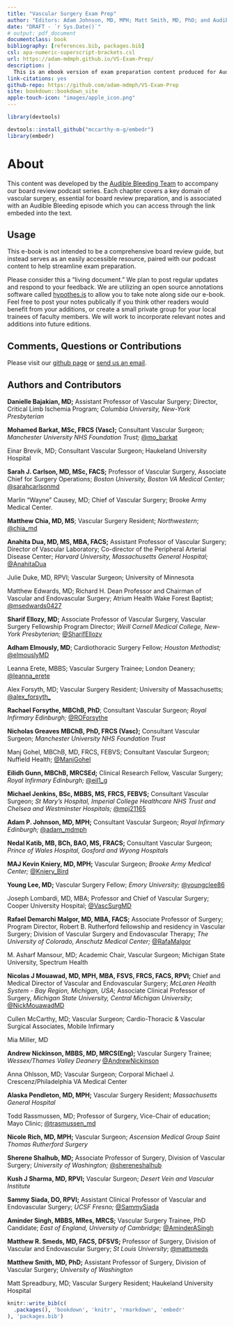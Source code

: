 ```yaml
---
title: "Vascular Surgery Exam Prep"
author: "Editors: Adam Johnson, MD, MPH; Matt Smith, MD, PhD; and Audible Bleeding"
date: "DRAFT - `r Sys.Date()`"
# output: pdf_document
documentclass: book
bibliography: [references.bib, packages.bib]
csl: apa-numeric-superscript-brackets.csl
url: https://adam-mdmph.github.io/VS-Exam-Prep/
description: |
  This is an ebook version of exam preparation content produced for Audible Bleeding: The Vascular Surgery Podcast, powered by the Society for Vascular Surgery
link-citations: yes
github-repo: https://github.com/adam-mdmph/VS-Exam-Prep
site: bookdown::bookdown_site
apple-touch-icon: "images/apple_icon.png"
---
```


```r
library(devtools)

devtools::install_github("mccarthy-m-g/embedr")
library(embedr)
```

# About

This content was developed by the [Audible Bleeding Team](https://www.audiblebleeding.com/about-1/) to accompany our board review podcast series. Each chapter covers a key domain of vascular surgery, essential for board review preparation, and is associated with an Audible Bleeding episode which you can access through the link embeded into the text.

## Usage

This e-book is not intended to be a comprehensive board review guide, but instead serves as an easily accessible resource, paired with our podcast content to help streamline exam preparation.

Please consider this a "living document." We plan to post regular updates and respond to your feedback. We are utilizing an open source annotations software called [hypothes.is](https://web.hypothes.is) to allow you to take note along side our e-book. Feel free to post your notes publically if you think other readers would benefit from your additions, or create a small private group for your local trainees of faculty members. We will work to incorporate relevant notes and additions into future editions.

## Comments, Questions or Contributions

Please visit our [github page](https://github.com/adam-mdmph/VS-Exam-Prep) or [send us an email](mailto:audiblebleeding@vascularsociety.org).

## Authors and Contributors

**Danielle Bajakian, MD;** Assistant Professor of Vascular Surgery; Director, Critical Limb Ischemia Program; *Columbia University, New-York Presbyterian*

**Mohamed Barkat, MSc, FRCS (Vasc);** Consultant Vascular Surgeon; *Manchester University NHS Foundation Trust;* [\@mo_barkat](https://twitter.com/mo_barkat)

Einar Brevik, MD; Consultant Vascular Surgeon; Haukeland University Hospital

**Sarah J. Carlson, MD, MSc, FACS;** Professor of Vascular Surgery, Associate Chief for Surgery Operations; *Boston University, Boston VA Medical Center;* [\@sarahcarlsonmd](https://twitter.com/sarahcarlsonmd?lang=en)

Marlin "Wayne" Causey, MD; Chief of Vascular Surgery; Brooke Army Medical Center.

**Matthew Chia, MD, MS**; Vascular Surgery Resident; *Northwestern*; [\@chia_md](https://twitter.com/chia_md?lang=en)

**Anahita Dua, MD, MS, MBA, FACS;** Assistant Professor of Vascular Surgery; Director of Vascular Laboratory; Co-director of the Peripheral Arterial Disease Center; *Harvard University, Massachusetts General Hospital;* [\@AnahitaDua](https://twitter.com/anahitadua)

Julie Duke, MD, RPVI; Vascular Surgeon; University of Minnesota

Matthew Edwards, MD; Richard H. Dean Professor and Chairman of Vascular and Endovascular Surgery; Atrium Health Wake Forest Baptist; [\@msedwards0427](https://mobile.twitter.com/msedwards0427)

**Sharif Ellozy, MD;** Associate Professor of Vascular Surgery, Vascular Surgery Fellowship Program Director; *Weill Cornell Medical College, New-York Presbyterian;* [\@SharifEllozy](https://twitter.com/sharifellozy)

**Adham Elmously, MD**; Cardiothoracic Surgery Fellow; *Houston Methodist;* [\@elmouslyMD](https://twitter.com/elmouslymd?lang=en)

Leanna Erete, MBBS; Vascular Surgery Trainee; London Deanery; [\@leanna_erete](https://twitter.com/leanna_erete?lang=en)

Alex Forsyth, MD; Vascular Surgery Resident; University of Massachusetts; [\@alex_forsyth\_](https://twitter.com/alex_forsyth_)

**Rachael Forsythe, MBChB, PhD**; Consultant Vascular Surgeon; *Royal Infirmary Edinburgh;* [\@ROForsythe](https://twitter.com/roforsythe?lang=en)

**Nicholas Greaves MBChB, PhD, FRCS (Vasc);** Consultant Vascular Surgeon; *Manchester University NHS Foundation Trust*

Manj Gohel, MBChB, MD, FRCS, FEBVS; Consultant Vascular Surgeon; Nuffield Health; [\@ManjGohel](https://twitter.com/manjgohel)

**Eilidh Gunn, MBChB, MRCSEd;** Clinical Research Fellow, Vascular Surgery; *Royal Infirmary Edinburgh;* [\@eil1_g](https://twitter.com/eil1_g)

**Michael Jenkins, BSc, MBBS, MS, FRCS, FEBVS;** Consultant Vascular Surgeon; *St Mary's Hospital, Imperial College Healthcare NHS Trust and Chelsea and Westminster Hospitals;* [\@mpj21165](https://mobile.twitter.com/mpj21165)

**Adam P. Johnson, MD, MPH;** Consultant Vascular Surgeon; *Royal Infirmary Edinburgh;* [\@adam_mdmph](https://twitter.com/adam_mdmph?lang=en)

**Nedal Katib, MB, BCh, BAO, MS, FRACS;** Consultant Vascular Surgeon; *Prince of Wales Hospital, Gosford and Wyong Hospitals*

**MAJ Kevin Kniery, MD, MPH;** Vascular Surgeon; *Brooke Army Medical Center;* [\@Kniery_Bird](https://twitter.com/kniery_bird)

**Young Lee, MD;** Vascular Surgery Fellow; *Emory University;* [\@youngclee86](https://twitter.com/youngclee86)

Joseph Lombardi, MD, MBA; Professor and Chief of Vascular Surgery; Cooper University Hospital; [\@VascSurgMD](https://twitter.com/vascsurgmd)

**Rafael Demarchi Malgor, MD, MBA, FACS;** Associate Professor of Surgery; Program Director, Robert B. Rutherford fellowship and residency in Vascular Surgery; Division of Vascular Surgery and Endovascular Therapy; *The University of Colorado, Anschutz Medical Center;* [\@RafaMalgor](https://twitter.com/rafamalgor)

M. Asharf Mansour, MD; Academic Chair, Vascular Surgeon; Michigan State University, Spectrum Health

**Nicolas J Mouawad, MD, MPH, MBA, FSVS, FRCS, FACS, RPVI;** Chief and Medical Director of Vascular and Endovascular Surgery; *McLaren Health System - Bay Region, Michigan, USA*; Associate Clinical Professor of Surgery, *Michigan State University, Central Michigan University*; [\@NickMouawadMD](https://twitter.com/nickmouawadmd?lang=en)

Cullen McCarthy, MD; Vascular Surgeon; Cardio-Thoracic & Vascular Surgical Associates, Mobile Infirmary

Mia Miller, MD

**Andrew Nickinson, MBBS, MD, MRCS(Eng);** Vascular Surgery Trainee; *Wessex/Thames Valley Deanery* [\@AndrewNickinson](https://twitter.com/andrewnickinson)

Anna Ohlsson, MD; Vascular Surgeon; Corporal Michael J. Crescenz/Philadelphia VA Medical Center

**Alaska Pendleton, MD, MPH;** Vascular Surgery Resident; *Massachusetts General Hospital*

Todd Rassmussen, MD; Professor of Surgery, Vice-Chair of education; Mayo Clinic; [\@trasmussen_md](https://mobile.twitter.com/trasmussen_md)

**Nicole Rich, MD, MPH;** Vascular Surgeon; *Ascension Medical Group Saint Thomas Rutherford Surgery*

**Sherene Shalhub, MD;** Associate Professor of Surgery, Division of Vascular Surgery; *University of Washington;* [\@shereneshalhub](https://twitter.com/shereneshalhub)

**Kush J Sharma, MD, RPVI;** Vascular Surgeon; *Desert Vein and Vascular Institute*

**Sammy Siada, DO, RPVI;** Assistant Clinical Professor of Vascular and Endovascular Surgery; *UCSF Fresno;* [\@SammySiada](https://twitter.com/sammysiada)

**Aminder Singh, MBBS, MRes, MRCS;** Vascular Surgery Trainee, PhD Candidate; *East of England, University of Cambridge;* [\@AminderASingh](https://twitter.com/aminderasingh)

**Matthew R. Smeds, MD, FACS, DFSVS;** Professor of Surgery, Division of Vascular and Endovascular Surgery; *St Louis University*; [\@mattsmeds](https://twitter.com/mattsmeds?lang=en)

**Matthew Smith, MD, PhD;** Assistant Professor of Surgery, Division of Vascular Surgery; *University of Washington*

Matt Spreadbury, MD; Vascular Surgery Resident; Haukeland University Hospital

```r
knitr::write_bib(c(
  .packages(), 'bookdown', 'knitr', 'rmarkdown', 'embedr'
), 'packages.bib')
```
